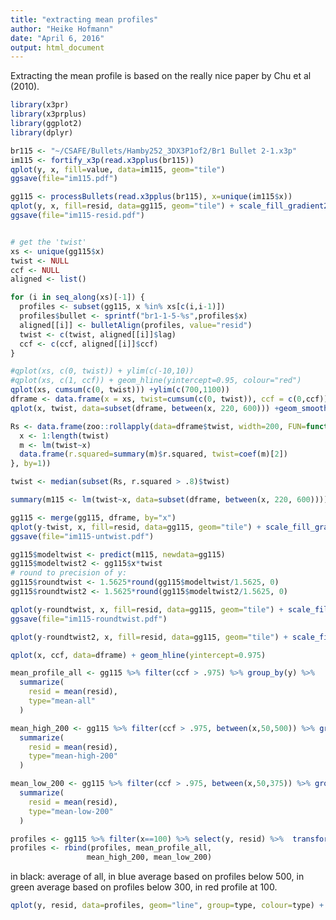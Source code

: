 ```yaml
---
title: "extracting mean profiles"
author: "Heike Hofmann"
date: "April 6, 2016"
output: html_document
---
```


Extracting the mean profile is based on the really nice paper by Chu et al (2010).

```r

library(x3pr)
library(x3prplus)
library(ggplot2)
library(dplyr)

br115 <- "~/CSAFE/Bullets/Hamby252_3DX3P1of2/Br1 Bullet 2-1.x3p"
im115 <- fortify_x3p(read.x3pplus(br115))
qplot(y, x, fill=value, data=im115, geom="tile")
ggsave(file="im115.pdf")

gg115 <- processBullets(read.x3pplus(br115), x=unique(im115$x))
qplot(y, x, fill=resid, data=gg115, geom="tile") + scale_fill_gradient2(limits=c(-7,7))
ggsave(file="im115-resid.pdf")


# get the 'twist'
xs <- unique(gg115$x)
twist <- NULL
ccf <- NULL
aligned <- list()

for (i in seq_along(xs)[-1]) {
  profiles <- subset(gg115, x %in% xs[c(i,i-1)])  
  profiles$bullet <- sprintf("br1-1-5-%s",profiles$x)
  aligned[[i]] <- bulletAlign(profiles, value="resid")
  twist <- c(twist, aligned[[i]]$lag)
  ccf <- c(ccf, aligned[[i]]$ccf)
}

#qplot(xs, c(0, twist)) + ylim(c(-10,10))
#qplot(xs, c(1, ccf)) + geom_hline(yintercept=0.95, colour="red")
qplot(xs, cumsum(c(0, twist))) +ylim(c(700,1100))
dframe <- data.frame(x = xs, twist=cumsum(c(0, twist)), ccf = c(0,ccf))
qplot(x, twist, data=subset(dframe, between(x, 220, 600))) +geom_smooth(method="lm")

Rs <- data.frame(zoo::rollapply(data=dframe$twist, width=200, FUN=function(twist) {
  x <- 1:length(twist)
  m <- lm(twist~x)
  data.frame(r.squared=summary(m)$r.squared, twist=coef(m)[2])
}, by=1))

twist <- median(subset(Rs, r.squared > .8)$twist)

summary(m115 <- lm(twist~x, data=subset(dframe, between(x, 220, 600))))

gg115 <- merge(gg115, dframe, by="x")
qplot(y-twist, x, fill=resid, data=gg115, geom="tile") + scale_fill_gradient2(limits=c(-7,7))
ggsave(file="im115-untwist.pdf")

gg115$modeltwist <- predict(m115, newdata=gg115)
gg115$modeltwist2 <- gg115$x*twist
# round to precision of y:
gg115$roundtwist <- 1.5625*round(gg115$modeltwist/1.5625, 0)
gg115$roundtwist2 <- 1.5625*round(gg115$modeltwist2/1.5625, 0)

qplot(y-roundtwist, x, fill=resid, data=gg115, geom="tile") + scale_fill_gradient2(limits=c(-7,7))
ggsave(file="im115-roundtwist.pdf")

qplot(y-roundtwist2, x, fill=resid, data=gg115, geom="tile") + scale_fill_gradient2(limits=c(-7,7))

qplot(x, ccf, data=dframe) + geom_hline(yintercept=0.975)

mean_profile_all <- gg115 %>% filter(ccf > .975) %>% group_by(y) %>%
  summarize(
    resid = mean(resid),
    type="mean-all"
  )

mean_high_200 <- gg115 %>% filter(ccf > .975, between(x,50,500)) %>% group_by(y) %>%
  summarize(
    resid = mean(resid),
    type="mean-high-200"
  )

mean_low_200 <- gg115 %>% filter(ccf > .975, between(x,50,375)) %>% group_by(y) %>%
  summarize(
    resid = mean(resid),
    type="mean-low-200"
  )

profiles <- gg115 %>% filter(x==100) %>% select(y, resid) %>%  transform(type="profile-at-100")
profiles <- rbind(profiles, mean_profile_all, 
                 mean_high_200, mean_low_200)
```

in black: average of all, in blue average based on profiles below 500, in green average based on profiles below 300, in red profile at 100.
```r
qplot(y, resid, data=profiles, geom="line", group=type, colour=type) + theme_bw() + ylim(c(-5,5))
```